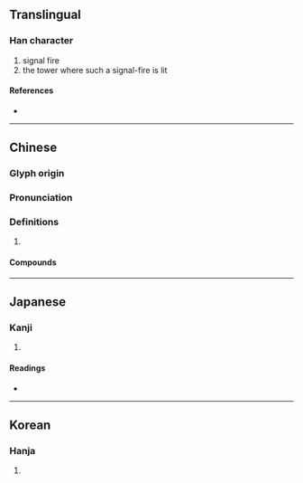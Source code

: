 {{character info/new}}
==Translingual==

===Han character===
{{Han char|rn=86|rad=火|as=07|sn=11|four=97854|canj=FHEJ|ids=⿰火夆}}

# signal fire
# the tower where such a signal-fire is lit

====References====
* {{Han ref|kx=0672.040|dkj=19059|dj=1080.220|hdz=32205.090|uh=70FD|ud=28925|bh=B26C|bd=45676}}

----

==Chinese==
{{zh-forms}}

===Glyph origin===
{{Han etym}}

===Pronunciation===
{{zh-pron
|m=fēng
|c=fung1
|mn=hong
|mc=y
|oc=y
|cat=
}}

===Definitions===
{{zh-hanzi}}

# {{rfdef|zh}}

====Compounds====
{{zh-der|桔槔烽|烽候|烽子|烽櫓|烽火|烽火相連|烽火臺|烽火連天|烽火館|烽煙|烽煙四起|烽燧|烽鼓|狼烽|舉烽}}

----

==Japanese==

===Kanji===
{{ja-kanji|grade=|rs=火07}}

# {{defn|lang=ja|sort=火07}}

====Readings====
* {{ja-readings|on=[[ほう]] (hō)|kun=[[のろし]] (noroshi)}}

----

==Korean==

===Hanja===
{{ko-hanja|hangeul=봉|eumhun=|rv=bong|mr=pong|y=pong}}

# {{defn|lang=ko|sort=火07}}